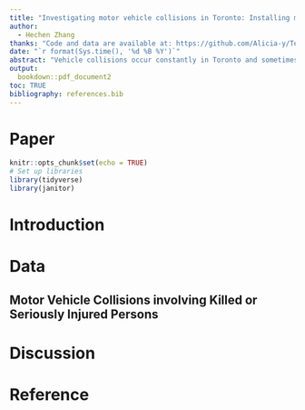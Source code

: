 ```yaml
---
title: "Investigating motor vehicle collisions in Toronto: Installing more red light cameras do not stop traffic accidents from happening"
author: 
  - Hechen Zhang
thanks: "Code and data are available at: https://github.com/Alicia-y/Telling-stories-with-data."
date: "`r format(Sys.time(), '%d %B %Y')`"
abstract: "Vehicle collisions occur constantly in Toronto and sometimes could be severe when resulting in damage in public and personal properties, injuries, or even death. This report aims to investigate motor vehicle collisions in Toronto that result in injuries or deaths from 2006 to 2020. By exploring the trend of these traffic collisions in respect of their frequency, fatality, and location, I find that the total number of accidents has a descending trend. However, the number of vehicle collisions that occurred at intersections has not been reduced despite the fact that more red light cameras are installed. This finding suggests that unlike the claimed purpose of this electronic monitor, red light camera doesn't prevent serious traffic accidents from happening at intersection, and furthur measures should be taken to enhance the safety issue on road."
output:
  bookdown::pdf_document2
toc: TRUE
bibliography: references.bib
---
```


# Paper

```r
knitr::opts_chunk$set(echo = TRUE)
# Set up libraries
library(tidyverse)
library(janitor)
```

\newpage
# Introduction


# Data
## Motor Vehicle Collisions involving Killed or Seriously Injured Persons

# Discussion

# Reference













